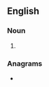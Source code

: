{{also|femto-meters}}
==English==

===Noun===
{{head|en|noun plural form}}

# {{plural of|femtometer|lang=en}}

===Anagrams===
* {{anagrams|en|femtometres}}